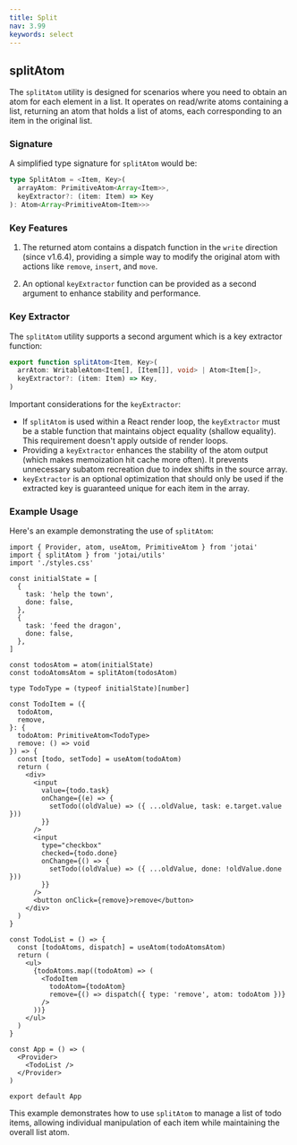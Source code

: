 ```yaml
---
title: Split
nav: 3.99
keywords: select
---
```


## splitAtom

The `splitAtom` utility is designed for scenarios where you need to obtain an atom for each element in a list. It operates on read/write atoms containing a list, returning an atom that holds a list of atoms, each corresponding to an item in the original list.

### Signature

A simplified type signature for `splitAtom` would be:

```ts
type SplitAtom = <Item, Key>(
  arrayAtom: PrimitiveAtom<Array<Item>>,
  keyExtractor?: (item: Item) => Key
): Atom<Array<PrimitiveAtom<Item>>>
```

### Key Features

1. The returned atom contains a dispatch function in the `write` direction (since v1.6.4), providing a simple way to modify the original atom with actions like `remove`, `insert`, and `move`.

2. An optional `keyExtractor` function can be provided as a second argument to enhance stability and performance.

### Key Extractor

The `splitAtom` utility supports a second argument which is a key extractor function:

```ts
export function splitAtom<Item, Key>(
  arrAtom: WritableAtom<Item[], [Item[]], void> | Atom<Item[]>,
  keyExtractor?: (item: Item) => Key,
)
```

Important considerations for the `keyExtractor`:

- If `splitAtom` is used within a React render loop, the `keyExtractor` must be a stable function that maintains object equality (shallow equality). This requirement doesn't apply outside of render loops.
- Providing a `keyExtractor` enhances the stability of the atom output (which makes memoization hit cache more often). It prevents unnecessary subatom recreation due to index shifts in the source array.
- `keyExtractor` is an optional optimization that should only be used if the extracted key is guaranteed unique for each item in the array.

### Example Usage

Here's an example demonstrating the use of `splitAtom`:

<Stackblitz id="vitejs-vite-oavdw2" file="src%2FApp.tsx" />

```tsx
import { Provider, atom, useAtom, PrimitiveAtom } from 'jotai'
import { splitAtom } from 'jotai/utils'
import './styles.css'

const initialState = [
  {
    task: 'help the town',
    done: false,
  },
  {
    task: 'feed the dragon',
    done: false,
  },
]

const todosAtom = atom(initialState)
const todoAtomsAtom = splitAtom(todosAtom)

type TodoType = (typeof initialState)[number]

const TodoItem = ({
  todoAtom,
  remove,
}: {
  todoAtom: PrimitiveAtom<TodoType>
  remove: () => void
}) => {
  const [todo, setTodo] = useAtom(todoAtom)
  return (
    <div>
      <input
        value={todo.task}
        onChange={(e) => {
          setTodo((oldValue) => ({ ...oldValue, task: e.target.value }))
        }}
      />
      <input
        type="checkbox"
        checked={todo.done}
        onChange={() => {
          setTodo((oldValue) => ({ ...oldValue, done: !oldValue.done }))
        }}
      />
      <button onClick={remove}>remove</button>
    </div>
  )
}

const TodoList = () => {
  const [todoAtoms, dispatch] = useAtom(todoAtomsAtom)
  return (
    <ul>
      {todoAtoms.map((todoAtom) => (
        <TodoItem
          todoAtom={todoAtom}
          remove={() => dispatch({ type: 'remove', atom: todoAtom })}
        />
      ))}
    </ul>
  )
}

const App = () => (
  <Provider>
    <TodoList />
  </Provider>
)

export default App
```

This example demonstrates how to use `splitAtom` to manage a list of todo items, allowing individual manipulation of each item while maintaining the overall list atom.
